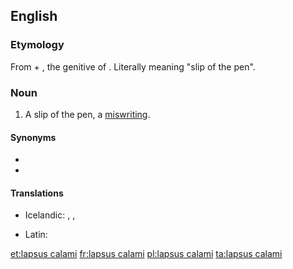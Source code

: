 ==English==

===Etymology===
From {{etyl|la|en}} {{term|lapsus||lang=la|lapse}} + {{term|calami||lang=la|of the [[pen]]}}, the genitive of {{term|calamus|lang=la}}. Literally meaning "slip of the pen".

===Noun===
{{en-noun|head=[[lapsus]] [[calamus|calami]]|?}}

# {{context|formal|lang=en}} A slip of the pen, a [[miswriting]].

====Synonyms====
* {{l|en|lapsus plumæ}}
* {{l|en|typo}}

====Translations====
{{trans-top|slip of the pen}}
* Icelandic: {{t|is|pennaglöp|n-p}}, {{t|is|ritvilla|f}}, {{t|is|slæm ritvilla|f}}
{{trans-mid}}
* Latin: {{t|la|lapsus calami|m}}
{{trans-bottom}}

[[et:lapsus calami]]
[[fr:lapsus calami]]
[[pl:lapsus calami]]
[[ta:lapsus calami]]